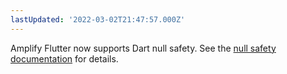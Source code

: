 ```yaml
---
lastUpdated: '2022-03-02T21:47:57.000Z'
---
```


<Callout>

Amplify Flutter now supports Dart null safety. See the [null safety documentation](/lib/project-setup/null-safety) for details.

</Callout>
